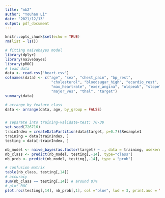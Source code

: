 ---
title: "nb2"
author: "Youhan Li"
date: "2021/12/13"
output: pdf_document
---

```{r setup, include=FALSE}
knitr::opts_chunk$set(echo = TRUE)
rm(list = ls())
```


```{r}
# fitting naivebayes model 
library(dplyr)
library(naivebayes)
library(pROC)
# load data
data <- read.csv("heart.csv")
colnames(data) <- c("age", "sex", "chest_pain", "bp_rest",
                     "cholesterol", "bloodsugar_high", "ecardio_rest",
                     "max_heartrate", "exer_angina", "oldpeak", "slope",
                     "major_ves", "thal", "target")
summary(data)
```

```{r}
# arrange by feature class
data <- arrange(data, age, by_group = FALSE)


# separate into training-validate-test: 70-30
set.seed(726716)
trainIndex = createDataPartition(data$target, p=0.7)$Resample1
training = data[trainIndex, ]
testing = data[-trainIndex, ]
```

```{r}
nb_model <- naive_bayes(as.factor(target) ~ ., data = training, usekernel = T, laplace = 1)
nb_class <- predict(nb_model, testing[,-14], type="class")
nb_prob <- predict(nb_model, testing[,-14], type = "prob")
```

```{r}
# confusion matrix
table(nb_class, testing[,14])
# accuracy
sum(nb_class == testing[,14]) # around 87%
# plot ROC 
plot.roc(testing[,14], nb_prob[,1], col ="blue", lwd = 3, print.auc = TRUE)
```

